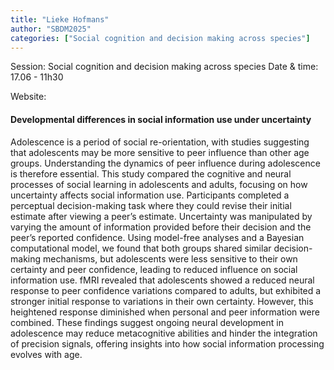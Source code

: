 ```yaml
---
title: "Lieke Hofmans"
author: "SBDM2025"
categories: ["Social cognition and decision making across species"]
---
```


Session: Social cognition and decision making across species
Date & time: 17.06 - 11h30

Website:

#### Developmental differences in social information use under uncertainty

Adolescence is a period of social re-orientation, with studies suggesting that adolescents may be more sensitive to peer influence than other age groups. Understanding the dynamics of peer influence during adolescence is therefore essential. This study compared the cognitive and neural processes of social learning in adolescents and adults, focusing on how uncertainty affects social information use. Participants completed a perceptual decision-making task where they could revise their initial estimate after viewing a peer’s estimate. Uncertainty was manipulated by varying the amount of information provided before their decision and the peer’s reported confidence. Using model-free analyses and a Bayesian computational model, we found that both groups shared similar decision-making mechanisms, but adolescents were less sensitive to their own certainty and peer confidence, leading to reduced influence on social information use. fMRI revealed that adolescents showed a reduced neural response to peer confidence variations compared to adults, but exhibited a stronger initial response to variations in their own certainty. However, this heightened response diminished when personal and peer information were combined. These findings suggest ongoing neural development in adolescence may reduce metacognitive abilities and hinder the integration of precision signals, offering insights into how social information processing evolves with age.